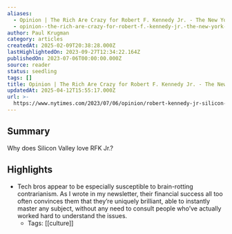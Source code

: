 ```yaml
---
aliases:
  - Opinion | The Rich Are Crazy for Robert F. Kennedy Jr. - The New York Times
  - opinion--the-rich-are-crazy-for-robert-f.-kennedy-jr.-the-new-york-times
author: Paul Krugman
category: articles
createdAt: 2025-02-09T20:38:28.000Z
lastHighlightedOn: 2023-09-27T12:34:22.164Z
publishedOn: 2023-07-06T00:00:00.000Z
source: reader
status: seedling
tags: []
title: Opinion | The Rich Are Crazy for Robert F. Kennedy Jr. - The New York Times
updatedAt: 2025-04-12T15:55:17.000Z
url: >-
  https://www.nytimes.com/2023/07/06/opinion/robert-kennedy-jr-silicon-valley.html?campaign_id=51&emc=edit_mbe_20230710&instance_id=97117&nl=morning-briefing%3A-europe-edition&regi_id=189921181&segment_id=138792&te=1&user_id=939b841dd8ab99cf38936dc861411164
---
```

## Summary

Why does Silicon Valley love RFK Jr.?

## Highlights

- Tech bros appear to be especially susceptible to brain-rotting contrarianism. As I wrote in my newsletter, their financial success all too often convinces them that they’re uniquely brilliant, able to instantly master any subject, without any need to consult people who’ve actually worked hard to understand the issues.
    - Tags: [[culture]]
